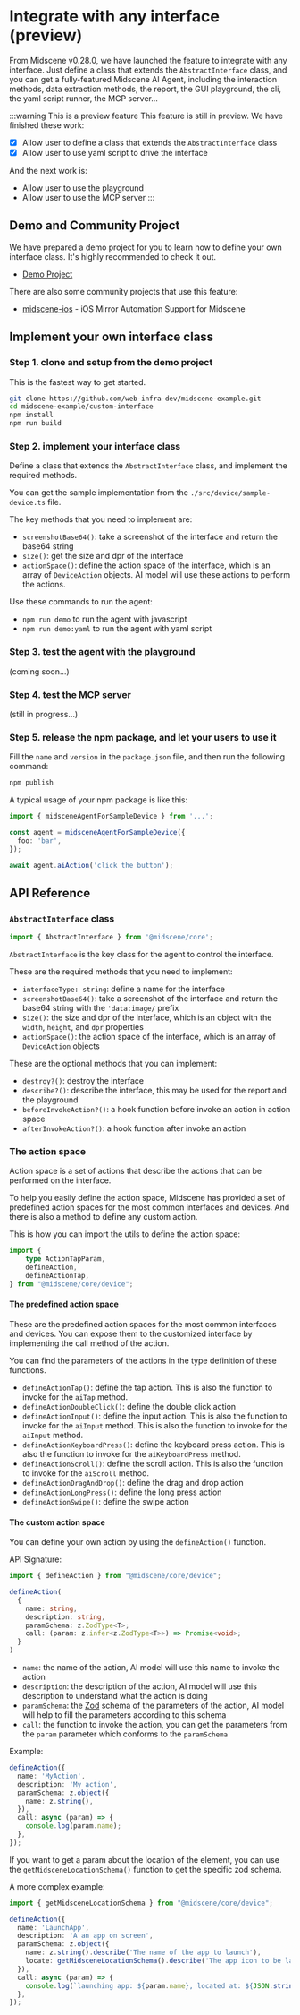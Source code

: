 # Integrate with any interface (preview)

From Midscene v0.28.0, we have launched the feature to integrate with any interface. Just define a class that extends the `AbstractInterface` class, and you can get a fully-featured Midscene AI Agent, including the interaction methods, data extraction methods, the report, the GUI playground, the cli, the yaml script runner, the MCP server...

:::warning This is a preview feature
This feature is still in preview. We have finished these work:
- [x] Allow user to define a class that extends the `AbstractInterface` class
- [x] Allow user to use yaml script to drive the interface

And the next work is:
- Allow user to use the playground
- Allow user to use the MCP server
:::


## Demo and Community Project

We have prepared a demo project for you to learn how to define your own interface class. It's highly recommended to check it out.

* [Demo Project](https://github.com/web-infra-dev/midscene-example/tree/main/custom-interface)

There are also some community projects that use this feature:

* [midscene-ios](https://github.com/lhuanyu/midscene-ios) - iOS Mirror Automation Support for Midscene


## Implement your own interface class

### Step 1. clone and setup from the demo project

This is the fastest way to get started.

```bash
git clone https://github.com/web-infra-dev/midscene-example.git
cd midscene-example/custom-interface
npm install
npm run build
```

### Step 2. implement your interface class

Define a class that extends the `AbstractInterface` class, and implement the required methods.

You can get the sample implementation from the `./src/device/sample-device.ts` file.

The key methods that you need to implement are:
- `screenshotBase64()`: take a screenshot of the interface and return the base64 string
- `size()`: get the size and dpr of the interface
- `actionSpace()`: define the action space of the interface, which is an array of `DeviceAction` objects. AI model will use these actions to perform the actions.

Use these commands to run the agent:

- `npm run demo` to run the agent with javascript
- `npm run demo:yaml` to run the agent with yaml script


### Step 3. test the agent with the playground

(coming soon...)

### Step 4. test the MCP server

(still in progress...)

### Step 5. release the npm package, and let your users to use it

Fill the `name` and `version` in the `package.json` file, and then run the following command:

```bash
npm publish
```

A typical usage of your npm package is like this:

```typescript
import { midsceneAgentForSampleDevice } from '...';

const agent = midsceneAgentForSampleDevice({
  foo: 'bar',
});

await agent.aiAction('click the button');
```

## API Reference

### `AbstractInterface` class

```typescript
import { AbstractInterface } from '@midscene/core';
```

`AbstractInterface` is the key class for the agent to control the interface. 

These are the required methods that you need to implement:

- `interfaceType: string`: define a name for the interface
- `screenshotBase64()`: take a screenshot of the interface and return the base64 string with the `'data:image/` prefix
- `size()`: the size and dpr of the interface, which is an object with the `width`, `height`, and `dpr` properties
- `actionSpace()`: the action space of the interface, which is an array of `DeviceAction` objects

These are the optional methods that you can implement:

- `destroy?()`: destroy the interface
- `describe?()`: describe the interface, this may be used for the report and the playground
- `beforeInvokeAction?()`: a hook function before invoke an action in action space
- `afterInvokeAction?()`: a hook function after invoke an action

### The action space

Action space is a set of actions that describe the actions that can be performed on the interface. 

To help you easily define the action space, Midscene has provided a set of predefined action spaces for the most common interfaces and devices. And there is also a method to define any custom action.

This is how you can import the utils to define the action space:

```typescript
import {
	type ActionTapParam,
	defineAction,
	defineActionTap,
} from "@midscene/core/device";
```

#### The predefined action space

These are the predefined action spaces for the most common interfaces and devices. You can expose them to the customized interface by implementing the call method of the action.

You can find the parameters of the actions in the type definition of these functions.

* `defineActionTap()`: define the tap action. This is also the function to invoke for the `aiTap` method.
* `defineActionDoubleClick()`: define the double click action
* `defineActionInput()`: define the input action. This is also the function to invoke for the `aiInput` method. This is also the function to invoke for the `aiInput` method.
* `defineActionKeyboardPress()`: define the keyboard press action. This is also the function to invoke for the `aiKeyboardPress` method.
* `defineActionScroll()`: define the scroll action. This is also the function to invoke for the `aiScroll` method.
* `defineActionDragAndDrop()`: define the drag and drop action
* `defineActionLongPress()`: define the long press action
* `defineActionSwipe()`: define the swipe action

#### The custom action space

You can define your own action by using the `defineAction()` function.

API Signature:

```typescript
import { defineAction } from "@midscene/core/device";

defineAction(
  {
    name: string,
    description: string,
    paramSchema: z.ZodType<T>;
    call: (param: z.infer<z.ZodType<T>>) => Promise<void>;
  }
)
```

* `name`: the name of the action, AI model will use this name to invoke the action
* `description`: the description of the action, AI model will use this description to understand what the action is doing
* `paramSchema`: the [Zod](https://www.npmjs.com/package/zod) schema of the parameters of the action, AI model will help to fill the parameters according to this schema
* `call`: the function to invoke the action, you can get the parameters from the `param` parameter which conforms to the `paramSchema`


Example:

```typescript
defineAction({
  name: 'MyAction',
  description: 'My action',
  paramSchema: z.object({
    name: z.string(),
  }),
  call: async (param) => {
    console.log(param.name);
  },
});
```

If you want to get a param about the location of the element, you can use the `getMidsceneLocationSchema()` function to get the specific zod schema.

A more complex example:

```typescript
import { getMidsceneLocationSchema } from "@midscene/core/device";

defineAction({
  name: 'LaunchApp',
  description: 'A an app on screen',
  paramSchema: z.object({
    name: z.string().describe('The name of the app to launch'),
    locate: getMidsceneLocationSchema().describe('The app icon to be launched'),
  }),
  call: async (param) => {
    console.log(`launching app: ${param.name}, located at: ${JSON.stringify(param.locate.center)}`);
  },
});
```


